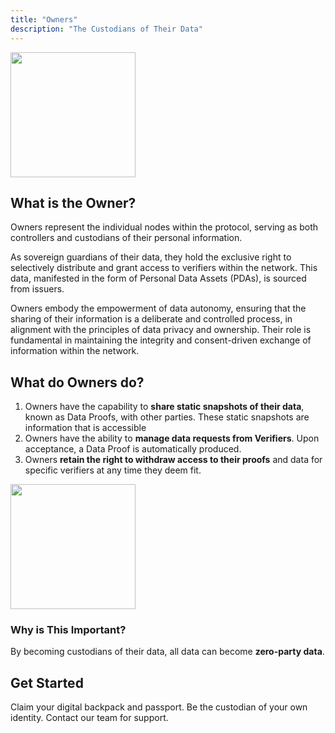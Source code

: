 ```yaml
---
title: "Owners"
description: "The Custodians of Their Data"
---
```


<img height="200" src="/assets/roles/owners-intro.png" />

## What is the Owner?

Owners represent the individual nodes within the protocol, serving as both controllers and custodians of their personal information.

As sovereign guardians of their data, they hold the exclusive right to selectively distribute and grant access to verifiers within the network. This data, manifested in the form of Personal Data Assets (PDAs), is sourced from issuers.

Owners embody the empowerment of data autonomy, ensuring that the sharing of their information is a deliberate and controlled process, in alignment with the principles of data privacy and ownership. Their role is fundamental in maintaining the integrity and consent-driven exchange of information within the network.

## What do Owners do?

1. Owners have the capability to **share static snapshots of their data**, known as Data Proofs, with other parties. These static snapshots are information that is accessible
2. Owners have the ability to **manage data requests from Verifiers**. Upon acceptance, a Data Proof is automatically produced.
3. Owners **retain the right to withdraw access to their proofs** and data for specific verifiers at any time they deem fit.

<img height="200" src="/assets/roles/owners-functions.png" />

### Why is This Important?

By becoming custodians of their data, all data can become **zero-party data**.

## Get Started

<CardGroup cols={3}>
  <Card
    title="Create Your GatewayID"
    icon="passport"
    color="#F5B5FF"
    href="https://mygateway.xyz"
  >
    Claim your digital backpack and passport.
  </Card>
  <Card
    title="Download Gateway App (coming soon)"
    icon="app-store"
    color="#F5B5FF"
  >
    Be the custodian of your own identity.
  </Card>
  <Card title="Talk to an Expert" icon="phone" color="#F5B5FF">
    Contact our team for support.
  </Card>
</CardGroup>
